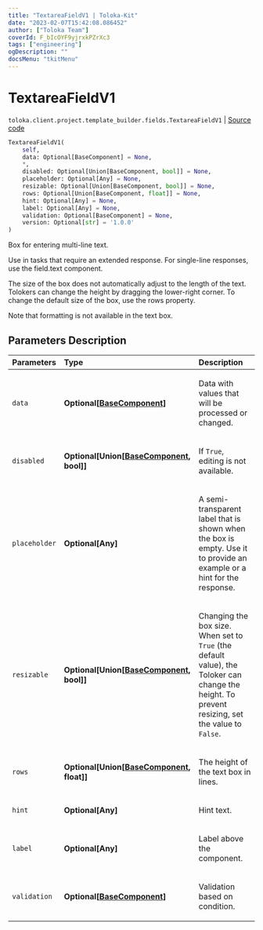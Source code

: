 ```yaml
---
title: "TextareaFieldV1 | Toloka-Kit"
date: "2023-02-07T15:42:08.086452"
author: ["Toloka Team"]
coverId: F_bIcOYF9yjrxkPZrXc3
tags: ["engineering"]
ogDescription: ""
docsMenu: "tkitMenu"
---
```


# TextareaFieldV1
`toloka.client.project.template_builder.fields.TextareaFieldV1` | [Source code](https://github.com/Toloka/toloka-kit/blob/v1.1.3/src/client/project/template_builder/fields.py#L528)

```python
TextareaFieldV1(
    self,
    data: Optional[BaseComponent] = None,
    *,
    disabled: Optional[Union[BaseComponent, bool]] = None,
    placeholder: Optional[Any] = None,
    resizable: Optional[Union[BaseComponent, bool]] = None,
    rows: Optional[Union[BaseComponent, float]] = None,
    hint: Optional[Any] = None,
    label: Optional[Any] = None,
    validation: Optional[BaseComponent] = None,
    version: Optional[str] = '1.0.0'
)
```

Box for entering multi-line text.

Use in tasks that require an extended response. For single-line responses, use the field.text component.

The size of the box does not automatically adjust to the length of the text. Tolokers can change the height by
dragging the lower-right corner. To change the default size of the box, use the rows property.

Note that formatting is not available in the text box.

## Parameters Description

| Parameters | Type | Description |
| :----------| :----| :-----------|
`data`|**Optional\[[BaseComponent](/docs-new/toloka-kit/reference/toloka.client.project.template_builder.base.BaseComponent)\]**|<p>Data with values that will be processed or changed.</p>
`disabled`|**Optional\[Union\[[BaseComponent](/docs-new/toloka-kit/reference/toloka.client.project.template_builder.base.BaseComponent), bool\]\]**|<p>If `True`, editing is not available.</p>
`placeholder`|**Optional\[Any\]**|<p>A semi-transparent label that is shown when the box is empty. Use it to provide an example or a hint for the response.</p>
`resizable`|**Optional\[Union\[[BaseComponent](/docs-new/toloka-kit/reference/toloka.client.project.template_builder.base.BaseComponent), bool\]\]**|<p>Changing the box size. When set to `True` (the default value), the Toloker can change the height. To prevent resizing, set the value to `False`.</p>
`rows`|**Optional\[Union\[[BaseComponent](/docs-new/toloka-kit/reference/toloka.client.project.template_builder.base.BaseComponent), float\]\]**|<p>The height of the text box in lines.</p>
`hint`|**Optional\[Any\]**|<p>Hint text.</p>
`label`|**Optional\[Any\]**|<p>Label above the component.</p>
`validation`|**Optional\[[BaseComponent](/docs-new/toloka-kit/reference/toloka.client.project.template_builder.base.BaseComponent)\]**|<p>Validation based on condition.</p>
